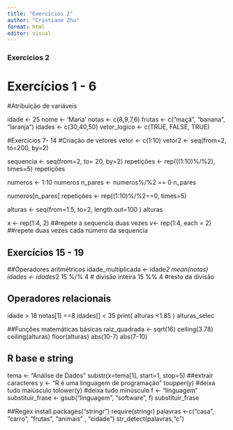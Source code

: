```yaml
---
title: "Exercícios 2"
author: "Cristiane Zhu"
format: html
editor: visual
---
```

### Exercícios 2 

# Exercícios 1 - 6
#Atribuição de variáveis

idade <- 25 
nome <- 'Maria'
notas <- c(8,9,7,6)
frutas <- c("maçã", "banana", "laranja")
idades <- c(30,40,50)
vetor_logico <- c(TRUE, FALSE, TRUE)

#Exercícios 7- 14
#Criação de vetores
vetor <- c(1:10)
vetor2 <- seq(from=2, to=200, by=2)

sequencia <- seq(from=2,
               to= 20,
               by=2)
repetições <- rep(((1:10)%/%2), times=5)
repetições

numeros <- 1:10
numeros
n_pares <- numeros%/%2 == 0
n_pares

numeros[n_pares]
repetições <- rep((1:10)%/%2==0, times=5)

alturas <- seq(from=1.5,
               to=2,
              length.out=100 )
alturas


x <- rep(1:4, 2) ##repete a sequencia duas vezes
v<- rep(1:4, each = 2) ##repete duas vezes cada número da sequencia

## Exercícios 15 - 19
##Operadores aritmétricos
idade_multiplicada <- idade*2
mean(notas)
idades <- idades*2
15 %/% 4 # divisão inteira
15 %% 4 #resto da divisão


## Operadores relacionais
idade > 18
notas[1] ==8
idades[] < 35
print( alturas <1.85 )
alturas_selec


##Funções matemáticas básicas
raiz_quadrada <- sqrt(16)
ceiling(3.78)
ceiling(alturas)
floor(alturas)
abs(10-7)
abs(7-10)

## R base e string
tema <- "Análise de Dados"
substr(x=tema[1], start=1, stop=5) ##extrair  caracteres
y <- "R é uma linguagem de programação"
toupper(y) #deixa tudo maiúsculo
tolower(y) #deixa tudo minúsculo
f <- "linguagem"
substituir_frase <- gsub("linguagem", "software", f)
substituir_frase


##Regex
install.packages("stringr")
require(stringr)
palavras <-c("casa", "carro", "frutas", "animais" , "cidade")
str_detect(palavras,"c")

